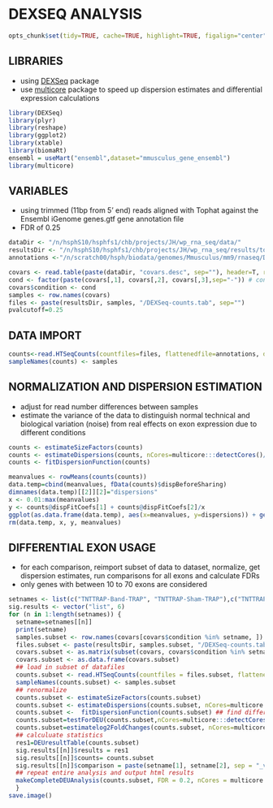 # DEXSEQ ANALYSIS

```r
opts_chunk$set(tidy=TRUE, cache=TRUE, highlight=TRUE, figalign="center", fig.height=6, fig.width=6, message=FALSE, error=FALSE, warnings=FALSE)
```

## LIBRARIES
- using [DEXSeq](http://www.bioconductor.org/packages/2.11/bioc/html/DEXSeq.html) package 
- use [multicore](http://cran.r-project.org/web/packages/multicore/index.html) package to speed up dispersion estimates and differential expression calculations

```r
library(DEXSeq)
library(plyr)
library(reshape)
library(ggplot2)
library(xtable)
library(biomaRt)
ensembl = useMart("ensembl",dataset="mmusculus_gene_ensembl")
library(multicore)
```

## VARIABLES
- using trimmed (11bp from 5' end) reads aligned with Tophat against the Ensembl iGenome genes.gtf gene annotation file
- FDR of 0.25

```r
dataDir <- "/n/hsphS10/hsphfs1/chb/projects/JH/wp_rna_seq/data/"
resultsDir <- "/n/hsphS10/hsphfs1/chb/projects/JH/wp_rna_seq/results/tophataligns/ensembl/trimmed/"
annotations <-"/n/scratch00/hsph/biodata/genomes/Mmusculus/mm9/rnaseq/DEXSeq/DEXseq.prepared.genome.Ensembl37.gtf"

covars <- read.table(paste(dataDir, "covars.desc", sep=""), header=T, row.names=5)
cond <- factor(paste(covars[,1], covars[,2], covars[,3],sep="-")) # conditions vector must be factors
covars$condition <- cond
samples <- row.names(covars)
files <- paste(resultsDir, samples, "/DEXSeq-counts.tab", sep="")
pvalcutoff=0.25
```

## DATA IMPORT
```r
counts<-read.HTSeqCounts(countfiles=files, flattenedfile=annotations, design=cond) ##long step
sampleNames(counts) <- samples
```

## NORMALIZATION AND DISPERSION ESTIMATION
- adjust for read number differences between samples
- estimate the variance of the data to distinguish normal technical and biological variation (noise) from real effects on exon expression due to different conditions

```r
counts <- estimateSizeFactors(counts)
counts <- estimateDispersions(counts, nCores=multicore:::detectCores()/2)
counts <- fitDispersionFunction(counts)
```


```r
meanvalues <- rowMeans(counts(counts))
data.temp=cbind(meanvalues, fData(counts)$dispBeforeSharing)
dimnames(data.temp)[[2]][2]="dispersions"
x <- 0.01:max(meanvalues)
y <- counts@dispFitCoefs[1] + counts@dispFitCoefs[2]/x
ggplot(as.data.frame(data.temp), aes(x=meanvalues, y=dispersions)) + geom_point(alpha=0.2) + scale_x_log10() + scale_y_log10() + opts(title="mean vs CR dispersion")+ geom_line(aes(x=meanvalues, y=0.1179653 + 0.6430153/meanvalues, col = "red"))+ opts(legend.position="none")
rm(data.temp, x, y, meanvalues)
```

## DIFFERENTIAL EXON USAGE
- for each comparison, reimport subset of data to dataset, normalize, get dispersion estimates, run comparisons for all exons and calculate FDRs
- only genes with between 10 to 70 exons are considered

```r
setnames <- list(c("TNTTRAP-Band-TRAP", "TNTTRAP-Sham-TRAP"),c("TNTTRAP-Band-input", "TNTTRAP-Sham-input"), c("TNTTRAP-Sham-input","CAGTRAP-NoOp-input"), c("TNTTRAP-Band-input", "noTRAP-Band-input"), c("TNTTRAP-Sham-TRAP", "CAGTRAP-NoOp-TRAP"), c("CAGTRAP-NoOp-input", "CAGTRAP-NoOp-TRAP"))
sig.results <- vector("list", 6)
for (n in 1:length(setnames)) {
  setname=setnames[[n]]
  print(setname)
  samples.subset <- row.names(covars[covars$condition %in% setname, ])
  files.subset <- paste(resultsDir, samples.subset, "/DEXSeq-counts.tab", sep = "")
  covars.subset <- as.matrix(subset(covars, covars$condition %in% setname, drop = TRUE))
  covars.subset <- as.data.frame(covars.subset)
  ## load in subset of datafiles
  counts.subset <- read.HTSeqCounts(countfiles = files.subset, flattenedfile = annotations, design = covars.subset)  ## long step
  sampleNames(counts.subset) <- samples.subset
  ## renormalize 
  counts.subset <- estimateSizeFactors(counts.subset)
  counts.subset <- estimateDispersions(counts.subset, nCores=multicore:::detectCores()/2) ## long step 
  counts.subset <-  fitDispersionFunction(counts.subset) ## find differential expression of exons
  counts.subset=testForDEU(counts.subset,nCores=multicore:::detectCores()/2)  #long step 
  counts.subset=estimatelog2FoldChanges(counts.subset, nCores=multicore:::detectCores()/2) ##long step
  ## calculuate statistics
  res1=DEUresultTable(counts.subset)
  sig.results[[n]]$results = res1
  sig.results[[n]]$counts= counts.subset
  sig.results[[n]]$comparison = paste(setname[1], setname[2], sep = "_vs_")
  ## repeat entire analysis and output html results
  makeCompleteDEUAnalysis(counts.subset, FDR = 0.2, nCores = multicore:::detectCores()/2, path = paste("./", paste(setname[1], setname[2], sep = "_vs_"), sep = ""))
  }
save.image()
```
